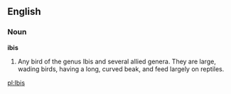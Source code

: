 ==English==

===Noun===

'''ibis'''

#Any bird of the genus Ibis and several allied genera. They are large, wading birds, having a long, curved beak, and feed largely on reptiles.

[[pl:Ibis]]
